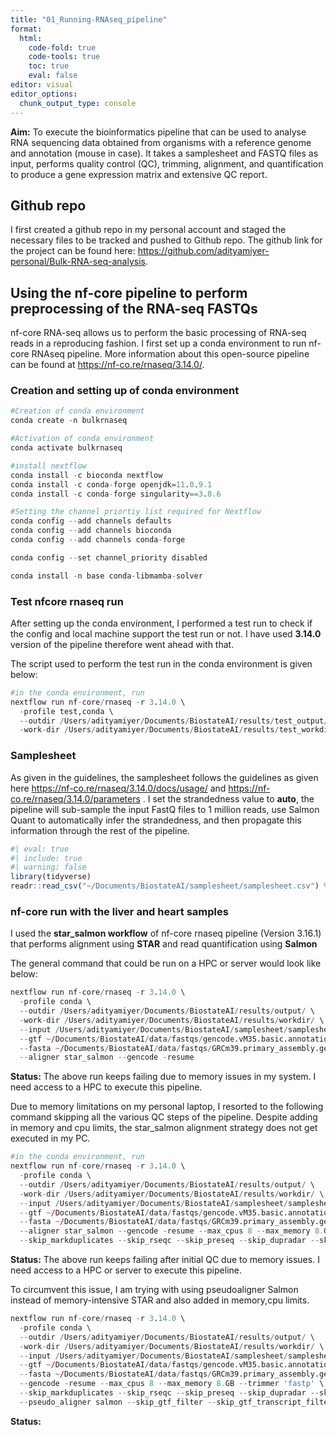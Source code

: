 ```yaml
---
title: "01_Running-RNAseq_pipeline"
format:
  html:
    code-fold: true
    code-tools: true
    toc: true
    eval: false
editor: visual
editor_options: 
  chunk_output_type: console
---
```


**Aim:** To execute the bioinformatics pipeline that can be used to analyse RNA sequencing data obtained from organisms with a reference genome and annotation (mouse in case). It takes a samplesheet and FASTQ files as input, performs quality control (QC), trimming, alignment, and quantification to produce a gene expression matrix and extensive QC report.

## Github repo

I first created a github repo in my personal account and staged the necessary files to be tracked and pushed to Github repo. The github link for the project can be found here: <https://github.com/adityamiyer-personal/Bulk-RNA-seq-analysis>.

## Using the nf-core pipeline to perform preprocessing of the RNA-seq FASTQs

nf-core RNA-seq allows us to perform the basic processing of RNA-seq reads in a reproducing fashion. I first set up a conda environment to run nf-core RNAseq pipeline. More information about this open-source pipeline can be found at <https://nf-co.re/rnaseq/3.14.0/>.

### Creation and setting up of conda environment

```r
#Creation of conda environment
conda create -n bulkrnaseq

#Activation of conda environment
conda activate bulkrnaseq

#install nextflow
conda install -c bioconda nextflow
conda install -c conda-forge openjdk=11.0.9.1
conda install -c conda-forge singularity==3.8.6

#Setting the channel priortiy list required for Nextflow
conda config --add channels defaults
conda config --add channels bioconda
conda config --add channels conda-forge

conda config --set channel_priority disabled

conda install -n base conda-libmamba-solver
```

### Test nfcore rnaseq run

After setting up the conda environment, I performed a test run to check if the config and local machine support the test run or not. I have used **3.14.0** version of the pipeline therefore went ahead with that.

The script used to perform the test run in the conda environment is given below:

```r
#in the conda environment, run
nextflow run nf-core/rnaseq -r 3.14.0 \
  -profile test,conda \
  --outdir /Users/adityamiyer/Documents/BiostateAI/results/test_output/ \
  -work-dir /Users/adityamiyer/Documents/BiostateAI/results/test_workdir/
```

### Samplesheet

As given in the guidelines, the samplesheet follows the guidelines as given here <https://nf-co.re/rnaseq/3.14.0/docs/usage/> and <https://nf-co.re/rnaseq/3.14.0/parameters> . I set the strandedness value to **auto**, the pipeline will sub-sample the input FastQ files to 1 million reads, use Salmon Quant to automatically infer the strandedness, and then propagate this information through the rest of the pipeline. 

```r
#| eval: true
#| include: true
#| warning: false
library(tidyverse)
readr::read_csv("~/Documents/BiostateAI/samplesheet/samplesheet.csv") %>% select(1:4) %>% knitr::kable()
```

### nf-core run with the liver and heart samples

I used the **star_salmon workflow** of nf-core rnaseq pipeline (Version 3.16.1) that performs alignment using **STAR** and read quantification using **Salmon**

The general command that could be run on a HPC or server would look like below:

```r
nextflow run nf-core/rnaseq -r 3.14.0 \
  -profile conda \
  --outdir /Users/adityamiyer/Documents/BiostateAI/results/output/ \
  -work-dir /Users/adityamiyer/Documents/BiostateAI/results/workdir/ \
  --input /Users/adityamiyer/Documents/BiostateAI/samplesheet/samplesheet.csv \
  --gtf ~/Documents/BiostateAI/data/fastqs/gencode.vM35.basic.annotation.gtf \
  --fasta ~/Documents/BiostateAI/data/fastqs/GRCm39.primary_assembly.genome.fa.gz \
  --aligner star_salmon --gencode -resume
```

**Status:** The above run keeps failing due to memory issues in my system. I need access to a HPC to execute this pipeline.

Due to memory limitations on my personal laptop, I resorted to the following command skipping all the various QC steps of the pipeline. Despite adding in memory and cpu limits, the star_salmon alignment strategy does not get executed in my PC.

```r
#in the conda environment, run
nextflow run nf-core/rnaseq -r 3.14.0 \
  -profile conda \
  --outdir /Users/adityamiyer/Documents/BiostateAI/results/output/ \
  -work-dir /Users/adityamiyer/Documents/BiostateAI/results/workdir/ \
  --input /Users/adityamiyer/Documents/BiostateAI/samplesheet/samplesheet.csv \
  --gtf ~/Documents/BiostateAI/data/fastqs/gencode.vM35.basic.annotation.gtf \
  --fasta ~/Documents/BiostateAI/data/fastqs/GRCm39.primary_assembly.genome.fa.gz \
  --aligner star_salmon --gencode -resume --max_cpus 8 --max_memory 8.GB --trimmer 'fastp' \
  --skip_markduplicates --skip_rseqc --skip_preseq --skip_dupradar --skip_qualimap
```

**Status:** The above run keeps failing after initial QC due to memory issues. I need access to a HPC or server to execute this pipeline.

To circumvent this issue, I am trying with using pseudoaligner Salmon instead of memory-intensive STAR and also added in memory,cpu limits. 

```r
nextflow run nf-core/rnaseq -r 3.14.0 \
  -profile conda \
  --outdir /Users/adityamiyer/Documents/BiostateAI/results/output/ \
  -work-dir /Users/adityamiyer/Documents/BiostateAI/results/workdir/ \
  --input /Users/adityamiyer/Documents/BiostateAI/samplesheet/samplesheet.csv \
  --gtf ~/Documents/BiostateAI/data/fastqs/gencode.vM35.basic.annotation.gtf \
  --fasta ~/Documents/BiostateAI/data/fastqs/GRCm39.primary_assembly.genome.fa.gz \
  --gencode -resume --max_cpus 8 --max_memory 8.GB --trimmer 'fastp' \
  --skip_markduplicates --skip_rseqc --skip_preseq --skip_dupradar --skip_qualimap --skip_alignment \
  --pseudo_aligner salmon --skip_gtf_filter --skip_gtf_transcript_filter
```

**Status:** 